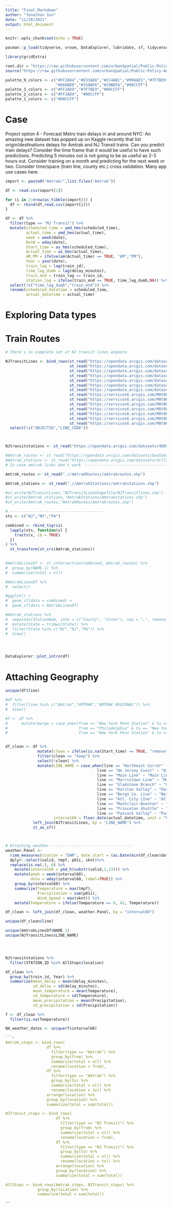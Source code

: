 ```yaml
---
title: "Final_Markdown"
author: "Jonathon Sun"
date: "11/20/2021"
output: html_document
---
```


```r
knitr::opts_chunk$set(echo = TRUE)

pacman::p_load(tidyverse, vroom, DataExplorer, lubridate, sf, tidycensus, tigris, hms, riem, slider)

library(gridExtra)

root.dir = "https://raw.githubusercontent.com/urbanSpatial/Public-Policy-Analytics-Landing/master/DATA/"
source("https://raw.githubusercontent.com/urbanSpatial/Public-Policy-Analytics-Landing/master/functions.r")

palette_9_colors <- c("#FF2AD4","#E53AD8","#CC4ADC","#996AE5","#7F7BE9",
                      "#668BED","#33ABF6","#19BBFA","#00CCFF")
palette_3_colors <- c("#FF2AD4","#7F7BE9","#00CCFF")
palette_2_colors <- c("#FF2AD4", "#00CCFF")
palette_1_colors <- c("#00CCFF")
```

# Case
Project option 4 - Forecast Metro train delays in and around NYC: An amazing new dataset has popped up on Kaggle recently that list origin/destinations delays for Amtrak and NJ Transit trains. Can you predict train delays? Consider the time frame that it would be useful to have such predictions. Predicting 5 minutes out is not going to be as useful as 2-3 hours out. Consider training on a month and predicting for the next week or two. Consider time/space (train line, county etc.) cross validation. Many app use cases here.


```r
import <- paste0("Amtrak/",list.files("Amtrak"))

df <- read.csv(import[1])

for (i in 2:nrow(as_tibble(import))) {
  df <- rbind(df,read.csv(import[i]))
}

df <- df %>%
  filter(type == "NJ Transit") %>%
  mutate(scheduled_time = ymd_hms(scheduled_time),
         actual_time = ymd_hms(actual_time),
         week = week(date),
         DotW = wday(date),
         Start_time = as_hms(scheduled_time),
         Actual_time = as_hms(actual_time),
         AM_PM = ifelse(am(Actual_time) == TRUE, "AM","PM"),
         Year = year(date),
         train_lag = lag(train_id),
         time_lag_dumb = lag(delay_minutes),
         train_end = train_lag == train_id,
         station_lag = ifelse(train_end == TRUE, time_lag_dumb,NA)) %>%
  select(!c("time_lag_dumb","train_end")) %>%
  rename(scheduled_datetime = scheduled_time,
         actual_datetime = actual_time)

```


# Exploring Data types




# Train Routes
```r
# There's no complete set of NJ transit lines anymore

NJTransitLines <- bind_rows(st_read("https://opendata.arcgis.com/datasets/fc24118ac4a0445da5e09f7692075757_13.geojson"),
                            st_read("https://opendata.arcgis.com/datasets/fc24118ac4a0445da5e09f7692075757_9.geojson"),
                            st_read("https://opendata.arcgis.com/datasets/fc24118ac4a0445da5e09f7692075757_3.geojson"),
                            st_read("https://opendata.arcgis.com/datasets/fc24118ac4a0445da5e09f7692075757_4.geojson"),
                            st_read("https://opendata.arcgis.com/datasets/fc24118ac4a0445da5e09f7692075757_1.geojson"),
                            st_read("https://opendata.arcgis.com/datasets/fc24118ac4a0445da5e09f7692075757_5.geojson"),
                            st_read("https://opendata.arcgis.com/datasets/fc24118ac4a0445da5e09f7692075757_0.geojson"),
                            st_read("https://services6.arcgis.com/M0t0HPE53pFK525U/arcgis/rest/services/NJTransit_Rail_Linea/FeatureServer/2/query?outFields=*&where=1%3D1&f=geojson"),
                            st_read("https://services6.arcgis.com/M0t0HPE53pFK525U/arcgis/rest/services/NJTransit_Rail_Linea/FeatureServer/6/query?outFields=*&where=1%3D1&f=geojson"),
                            st_read("https://services6.arcgis.com/M0t0HPE53pFK525U/arcgis/rest/services/NJTransit_Rail_Linea/FeatureServer/7/query?outFields=*&where=1%3D1&f=geojson"),
                            st_read("https://services6.arcgis.com/M0t0HPE53pFK525U/arcgis/rest/services/NJTransit_Rail_Linea/FeatureServer/8/query?outFields=*&where=1%3D1&f=geojson"),
                            st_read("https://services6.arcgis.com/M0t0HPE53pFK525U/arcgis/rest/services/NJTransit_Rail_Linea/FeatureServer/10/query?outFields=*&where=1%3D1&f=geojson"),
                            st_read("https://services6.arcgis.com/M0t0HPE53pFK525U/arcgis/rest/services/NJTransit_Rail_Linea/FeatureServer/11/query?outFields=*&where=1%3D1&f=geojson"),
                            st_read("https://services6.arcgis.com/M0t0HPE53pFK525U/arcgis/rest/services/NJTransit_Rail_Linea/FeatureServer/12/query?outFields=*&where=1%3D1&f=geojson")) %>%
  select(!c("OBJECTID","LINE_CODE"))



NJtransitstations <- st_read("https://opendata.arcgis.com/datasets/4809dada94c542e0beff00600ee930f6_0.geojson") 
```



```r
#Amtrak_routes <- st_read("https://opendata.arcgis.com/datasets/baa5a6c4d4ae4034850e99aaca38cfbb_0.geojson") 
#Amtrak_stations <- st_read("https://opendata.arcgis.com/datasets/4cf728602fa3428ba0a08d30efbb5f45_0.geojson")
# In case amtrak links don't work -------------------------------------

Amtrak_routes <- st_read(".//AmtrakRoutes//amtrakroutes.shp") 

Amtrak_stations <- st_read(".//AmtrakStations//amtrakstations.shp")

#st_write(NJTransitLines,"NJTransitLineShapefile/NJTransitlines.shp")
#st_write(Amtrak_stations,"AmtrakStations/Amtrakstations.shp")
#st_write(Amtrak_routes,"AmtrakRoutes/Amtrakroutes.shp")

# -----------------------------------------
sts <- c("NJ","NY","PA")

combined <- rbind_tigris(
  lapply(sts, function(x) {
    tracts(x, cb = TRUE)
  })
) %>%
  st_transform(st_crs(Amtrak_stations))
  

#AmtrakLinesDf <- st_intersection(combined, Amtrak_routes) %>%
#  group_by(NAME.1) %>%
#  summarize(total = n())

#AmtrakLinesDf %>%
#  select()

#ggplot() +
#  geom_sf(data = combined) +
#  geom_sf(data = AmtrakLinesDf)

#Amtrak_stations %>%
#  separate(StationNam, into = c("County", "State"), sep = ",", remove = FALSE) %>%
#  mutate(State = trimws(State)) %>%
#  filter(State %in% c("NY","NJ","PA")) %>%
#  View()





```



```r
DataExplorer::plot_intro(df)
```

# Attaching Geography
```r
unique(df$line)

#df %>%
#  filter(line %in% c("Amtrak","AMTRAK","AMTRAK REGIONAL")) %>%
#  View()

#f <- df %>%
#      mutate(merge = case_when(from == "New York Penn Station" & to == "New York Penn Station" & line == "Amtrak" ~ "Winner",
#                               from == "Philadelphia" & to == "New York Penn Station" & line == "Amtrak" ~ "Something",
#                               from == "New York Penn Station" & to == "Philadelphia" & line == "Amtrak" ~ "Apple"))


df_clean <- df %>%
              mutate(clean = ifelse(is.na(Start_time) == TRUE, "remove","keep")) %>%
              filter(clean == "keep") %>%
              select(!clean) %>% 
              mutate(LINE_NAME = case_when(line == "Northeast Corrdr" ~ "Northeast Corridor",
                                        line == "No Jersey Coast" ~ "NJ Coast Line",
                                        line == "Main Line" ~ "Main Line",
                                        line == "Morristown Line" ~ "Morristown Line",
                                        line == "Gladstone Branch" ~ "Gladstone Branch",
                                        line == "Raritan Valley" ~ "Raritan Valley Line",
                                        line == "Bergn Co. Line" ~ "Bergen County Line",
                                        line == "Atl. City LIne" ~ "Atlnatic City Line",
                                        line == "Montclair-Boonton" ~ "Montclair-Boonton Line",
                                        line == "Princeton Shuttle" ~ "Princeton Dinky",
                                        line == "Pascack Valley" ~ "Pascack Valley Line"),
                     interval60 = floor_date(actual_datetime, unit = "hour")) %>%
            left_join(NJTransitLines, by = "LINE_NAME") %>%
            st_as_sf()



# Attaching weather -----------------------------------
weather.Panel <- 
  riem_measures(station = "EWR", date_start = (as.Date(min(df_clean$date))-5), date_end = (as.Date(max(df_clean$date))+5)) %>%
  dplyr::select(valid, tmpf, p01i, sknt)%>%
  replace(is.na(.), 0) %>%
    mutate(interval60 = ymd_h(substr(valid,1,13))) %>%
    mutate(week = week(interval60),
           dotw = wday(interval60, label=TRUE)) %>%
    group_by(interval60) %>%
    summarize(Temperature = max(tmpf),
              Precipitation = sum(p01i),
              Wind_Speed = max(sknt)) %>%
    mutate(Temperature = ifelse(Temperature == 0, 42, Temperature))

df_clean <- left_join(df_clean, weather.Panel, by = "interval60")

unique(df_clean$line)

unique(AmtrakLinesDf$NAME.1)
unique(NJTransitLines$LINE_NAME)




NJtransitstations %>%
  filter(STATION_ID %in% AllStops$location) 

```



```r
df_clean %>%
  group_by(train_id, Year) %>%
  summarize(mean_delay = mean(delay_minutes),
            sd_delay = sd(delay_minutes),
            mean_temperature = mean(Temperature),
            sd_temperature = sd(Temperature),
            mean_precipitation = mean(Precipitation),
            sd_precipitation = sd(Precipitation))

f <- df_clean %>%
  filter(is.na(Temperature))

NA_weather_dates <- unique(f$interval60)

```


```r
```r
Amtrak_stops <- bind_rows(
                  df %>%
                    filter(type == "Amtrak") %>%
                    group_by(from) %>%
                    summarize(total = n()) %>%
                    rename(location = from),
                  df %>%
                    filter(type == "Amtrak") %>%
                    group_by(to) %>%
                    summarize(total = n()) %>%
                    rename(location = to)) %>%
                  arrange(location) %>%
                  group_by(location) %>%
                  summarize(total = sum(total))

NJTransit_stops <- bind_rows(
                      df %>%
                        filter(type == "NJ Transit") %>%
                        group_by(from) %>%
                        summarize(total = n()) %>%
                        rename(location = from),
                      df %>%
                        filter(type == "NJ Transit") %>%
                        group_by(to) %>%
                        summarize(total = n()) %>%
                        rename(location = to)) %>%
                      arrange(location) %>%
                      group_by(location) %>%
                      summarize(total = sum(total))

AllStops <- bind_rows(Amtrak_stops, NJTransit_stops) %>%
              group_by(location) %>%
              summarise(total = sum(total))

```

```